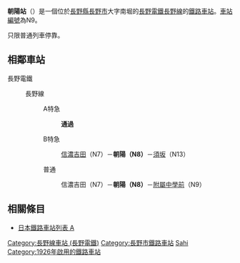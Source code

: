 {{About|[[長野電鐵長野線|長野電鐵長野線]]的车站|其他同名车站|朝阳站}}
{{noteTA
|1=zh-tw:朝陽車站;zh-hk:朝陽站;zh-cn:朝阳站;
}}
{{日本車站資訊
|公司色 = red
|站名 = 朝陽站
|圖片 = Nagaden asahi sta.jpg
|圖片說明 = 
|日文原名 = 朝陽
|平假名 =  あさひ
|羅馬拼音 = ASAHI
|電報略號 = アヒ
|車站編號 = N8
|所屬公司 = [[file:NER-mark.svg|23px]][[長野電鐵|長野電鐵]]
|所屬路線 = [[長野線_(長野電鐵)|長野線]]
|所在地 = [[長野縣|長野縣]][[長野市|長野市]]大字南堀191-1
|啟用年月日 = 1926年（[[大正|大正]]15年）6月28日
|車站構造 = [[地面車站|地面車站]]
|月台配置 =  1面2線
|乘客人數 = 998
|統計年度 = 2014年
|轉車 = 
|備註 = 
|距離 = 8.4
|起站 = [[長野站|長野]]
|前一站 = [[信濃吉田站|信濃吉田]]
|前一站距離 = 2.0
|後一站距離 = 0.7
|後一站 = [[附屬中學前站|附屬中學前]]
}} 

'''朝陽站'''（{{jpn|j=朝陽駅|hg=あさひえき|rm=Asahi eki|f=y}}）是一個位於[[長野縣|長野縣]][[長野市|長野市]]大字南堀的[[長野電鐵|長野電鐵]][[長野線_(長野電鐵)|長野線]]的[[鐵路車站|鐵路車站]]。[[車站編號|車站編號]]為N9。

只限普通列車停靠。
== 相鄰車站 ==
; 長野電鐵
: {{color|#ff0000|■}}長野線
:: {{color|red|■}}A特急
::: '''通過'''
:: {{color|green|■}}B特急
::: [[信濃吉田站|信濃吉田]]（N7）－'''朝陽（N8）'''－[[須坂站|須坂]]（N13）
:: {{color|black|■}}普通
::: 信濃吉田（N7）－'''朝陽（N8）'''－[[附屬中學前站|附屬中學前]]（N9）

==相關條目==
* [[日本鐵路車站列表_A|日本鐵路車站列表 A]]

{{Japan-rail-stub}}
{{長野電鐵長野線}}
{{DEFAULTSORT:Asahi}}
[[Category:長野線車站_(長野電鐵)|Category:長野線車站 (長野電鐵)]]
[[Category:長野市鐵路車站|Category:長野市鐵路車站]]
[[Category:日本鐵路車站_A|Sahi]]
[[Category:1926年啟用的鐵路車站|Category:1926年啟用的鐵路車站]]